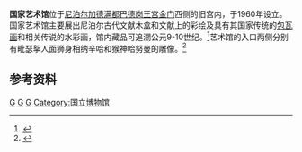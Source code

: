 '''国家艺术馆'''位于[[尼泊尔|尼泊尔]][[加德满都|加德满都]][[巴德岗王宫|巴德岗王宫]][[金门_(尼泊尔)|金门]]西侧的旧宫内，于1960年设立。国家艺术馆主要展出尼泊尔古代文献木盒和文献上的彩绘及具有其国家传统的[[包瓦画|包瓦画]]和相关传说的水彩画，馆内藏品可追溯公元9-10世纪。<ref>{{cite book|author=王宏纬 |page=P344|title=《尼泊尔》 |year=2004年 |publisher=社会科学文献出版社 |location=北京 |isbn=7801499344 }}</ref>艺术馆的入口两侧分别有毗瑟挐人面狮身相纳辛哈和猴神哈努曼的雕像。<ref>{{cite web |url=http://www.ertour.com/ChinaNepalOverland/Destination/a4a646.html |language=zh-hans |title=国家艺术馆 |publisher=尼泊尔旅游网 |accessdate=2011-08-07 |archive-url=https://web.archive.org/web/20160305182159/http://www.ertour.com/ChinaNepalOverland/Destination/a4a646.html |archive-date=2016-03-05 |dead-url=yes }}</ref>

==参考资料==
{{reflist}}

[[Category:加德满都建筑物|G]]
[[Category:尼泊爾文化|G]]
[[Category:艺术博物馆|G]]
[[Category:国立博物馆|Category:国立博物馆]]
